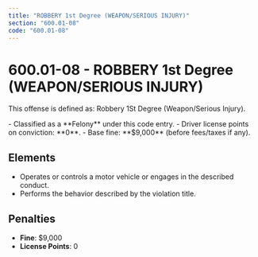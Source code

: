 ```yaml
---
title: "ROBBERY 1st Degree (WEAPON/SERIOUS INJURY)"
section: "600.01-08"
code: "600.01-08"
---
```





# 600.01-08 - ROBBERY 1st Degree (WEAPON/SERIOUS INJURY)

This offense is defined as: Robbery 1St Degree (Weapon/Serious Injury).

<Aside type="danger" title="Charge Type: Felony">
- Classified as a **Felony** under this code entry.
- Driver license points on conviction: **0**.
- Base fine: **$9,000** (before fees/taxes if any).
</Aside>

## Elements
- Operates or controls a motor vehicle or engages in the described conduct.
- Performs the behavior described by the violation title.

## Penalties
- **Fine**: $9,000
- **License Points**: 0
